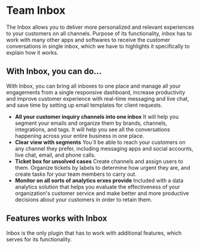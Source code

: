 
<HeroPattern />

<Team />

# Team Inbox
The Inbox allows you to deliver more personalized and relevant experiences to your customers on all channels. Purpose of its functionality, inbox has to work with many other apps and softwares to receive the customer conversations in single inbox, which we have to highlights it specifically to explain how it works.

## With Inbox, you can do...
With Inbox, you can bring all inboxes to one place and manage all your engagements from a single responsive dashboard, increase productivity and improve customer experience with real-time messaging and live chat, and save time by setting up email templates for client requests.

- **All your customer inquiry channels into one inbox** It will help you segment your emails and organize them by brands, channels, integrations, and tags. It will help you see all the conversations happening across your entire business in one place.
- **Clear view with segments** You`ll be able to reach your customers on any channel they prefer, including messaging apps and social accounts, live chat, email, and phone calls.
- **Ticket box for unsolved cases** Create channels and assign users to them. Organize tickets by labels to determine how urgent they are, and create tasks for your team members to carry out.
- **Monitor on all sorts of analytics erxes provide** Included with a data analytics solution that helps you evaluate the effectiveness of your organization's customer service and make better and more productive decisions about your customers in order to retain them.

## Features works with Inbox
Inbox is the only plugin that has to work with additional features, which serves for its functionality.